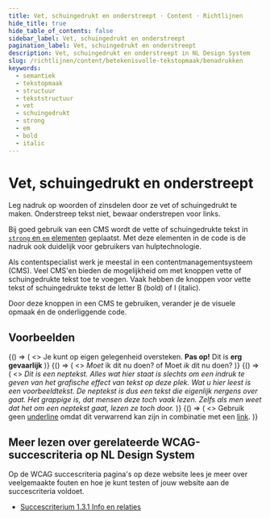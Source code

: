 ```yaml
---
title: Vet, schuingedrukt en onderstreept · Content · Richtlijnen
hide_title: true
hide_table_of_contents: false
sidebar_label: Vet, schuingedrukt en onderstreept
pagination_label: Vet, schuingedrukt en onderstreept
description: Vet, schuingedrukt en onderstreept in NL Design System
slug: /richtlijnen/content/betekenisvolle-tekstopmaak/benadrukken
keywords:
  - semantiek
  - tekstopmaak
  - structuur
  - tekststructuur
  - vet
  - schuingedrukt
  - strong
  - em
  - bold
  - italic
---
```


<!-- @license CC0-1.0 -->


# Vet, schuingedrukt en onderstreept

Leg nadruk op woorden of zinsdelen door ze vet of schuingedrukt te maken. Onderstreep tekst niet, bewaar onderstrepen voor links.

Bij goed gebruik van een CMS wordt de vette of schuingedrukte tekst in [`strong` en `em` elementen](/richtlijnen/stijl/typografie/strong-en-em-elementen) geplaatst. Met deze elementen in de code is de nadruk ook duidelijk voor gebruikers van hulptechnologie.

Als contentspecialist werk je meestal in een contentmanagementsysteem (CMS). Veel CMS'en bieden de mogelijkheid om met knoppen vette of schuingedrukte tekst toe te voegen. Vaak hebben de knoppen voor vette tekst of schuingedrukte tekst de letter B (bold) of I (italic).

Door deze knoppen in een CMS te gebruiken, verander je de visuele opmaak én de onderliggende code.

## Voorbeelden

<Guideline appearance="do" title="vette tekst gebruiken om een deel van de zin extra belangrijk te maken.">
  <Canvas language="html">
    {() => (
      <>
        <paragraph>
          Je kunt op eigen gelegenheid oversteken. <strong>Pas op!</strong> Dit is <strong>erg gevaarlijk</strong>
        </paragraph>
      </>
    )}
  </Canvas>
</Guideline>

<Guideline appearance="do" title="vette tekst gebruiken om de betekenis van de zin aan te passen.">
  <Canvas language="html">
    {() => (
      <>
        <paragraph>
          <em>Moet</em> ik dit nu doen? of Moet <em>ik</em> dit nu doen?
        </paragraph>
      </>
    )}
  </Canvas>
</Guideline>

<Guideline appearance="dont" title="Hele alinea vet maken omdat je dat mooier vindt.">
  <Canvas language="html">
    {() => (
      <>
        <paragraph>
          <em>
            Dit is een neptekst. Alles wat hier staat is slechts om een indruk te geven van het grafische effect van
            tekst op deze plek. Wat u hier leest is een voorbeeldtekst. De neptekst is dus een tekst die eigenlijk
            nergens over gaat. Het grappige is, dat mensen deze toch vaak lezen. Zelfs als men weet dat het om een
            neptekst gaat, lezen ze toch door.
          </em>
        </paragraph>
      </>
    )}
  </Canvas>
</Guideline>

<Guideline appearance="dont" title="Onderstreep tekst niet, bewaar onderstrepen voor links.">
  <Canvas language="html">
    {() => (
      <>
        <paragraph>
          Gebruik geen <u>underline</u> omdat dit verwarrend kan zijn in combinatie met een <a href="">link</a>.
        </paragraph>
      </>
    )}
  </Canvas>
</Guideline>

## Meer lezen over gerelateerde WCAG-succescriteria op NL Design System

Op de WCAG succescriteria pagina's op deze website lees je meer over veelgemaakte fouten en hoe je kunt testen of jouw website aan de succescriteria voldoet.

- [Succescriterium 1.3.1 Info en relaties](/wcag/1.3.1)

<FooterInfo />
